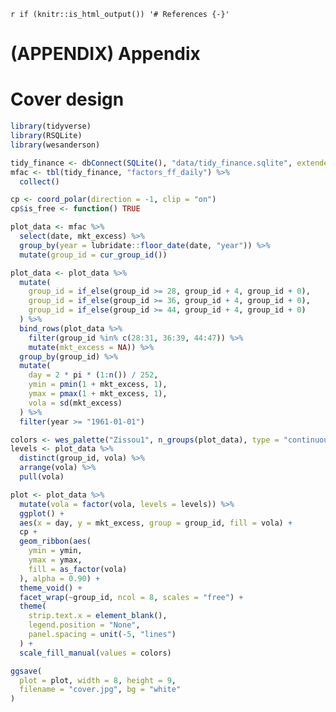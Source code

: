 `r if (knitr::is_html_output()) '# References {-}'`

<div id="refs"></div>

# (APPENDIX) Appendix {-} 

# Cover design

```r
library(tidyverse)
library(RSQLite)
library(wesanderson)

tidy_finance <- dbConnect(SQLite(), "data/tidy_finance.sqlite", extended_types = TRUE)
mfac <- tbl(tidy_finance, "factors_ff_daily") %>%
  collect()

cp <- coord_polar(direction = -1, clip = "on")
cp$is_free <- function() TRUE

plot_data <- mfac %>%
  select(date, mkt_excess) %>%
  group_by(year = lubridate::floor_date(date, "year")) %>%
  mutate(group_id = cur_group_id())

plot_data <- plot_data %>%
  mutate(
    group_id = if_else(group_id >= 28, group_id + 4, group_id + 0),
    group_id = if_else(group_id >= 36, group_id + 4, group_id + 0),
    group_id = if_else(group_id >= 44, group_id + 4, group_id + 0)
  ) %>%
  bind_rows(plot_data %>%
    filter(group_id %in% c(28:31, 36:39, 44:47)) %>%
    mutate(mkt_excess = NA)) %>%
  group_by(group_id) %>%
  mutate(
    day = 2 * pi * (1:n()) / 252,
    ymin = pmin(1 + mkt_excess, 1),
    ymax = pmax(1 + mkt_excess, 1),
    vola = sd(mkt_excess)
  ) %>%
  filter(year >= "1961-01-01")

colors <- wes_palette("Zissou1", n_groups(plot_data), type = "continuous")
levels <- plot_data %>%
  distinct(group_id, vola) %>%
  arrange(vola) %>%
  pull(vola)

plot <- plot_data %>%
  mutate(vola = factor(vola, levels = levels)) %>%
  ggplot() +
  aes(x = day, y = mkt_excess, group = group_id, fill = vola) +
  cp +
  geom_ribbon(aes(
    ymin = ymin,
    ymax = ymax,
    fill = as_factor(vola)
  ), alpha = 0.90) +
  theme_void() +
  facet_wrap(~group_id, ncol = 8, scales = "free") +
  theme(
    strip.text.x = element_blank(),
    legend.position = "None",
    panel.spacing = unit(-5, "lines")
  ) +
  scale_fill_manual(values = colors)

ggsave(
  plot = plot, width = 8, height = 9,
  filename = "cover.jpg", bg = "white"
)
```

